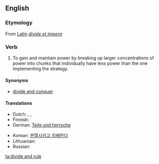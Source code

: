 {{wikipedia}}
==English==
{{rfd}}
===Etymology===
From [[w:Latin|Latin]] ''[[divide et impera]]''

===Verb===
{{infl|en|verb|head=to [[divide]] [[and]] [[rule]]}}

#To gain and maintain power by breaking up larger concentrations of power into chunks that individually have less power than the one implementing the strategy.

====Synonyms====
* [[divide and conquer]]

====Translations====
{{trans-top|Divide and conquer}}
* Dutch: {{t-|nl|divide et impera}}, {{t-|nl|deel en heers}}, {{t-|nl|verdeel en heers}}
* Finnish: {{t-|fi|hajota ja hallitse}}
* German: [[Teile und herrsche]]
{{trans-mid}}
* Korean: [[분열시키고 지배한다]]
* Lithuanian: {{t|lt|skaldyk ir valdyk|xs=Lithuanian}}
* Russian: {{t|ru|разделяй и властвуй|tr=razdeljáj i vlástvuj}}
{{trans-bottom}}

[[ta:divide and rule]]